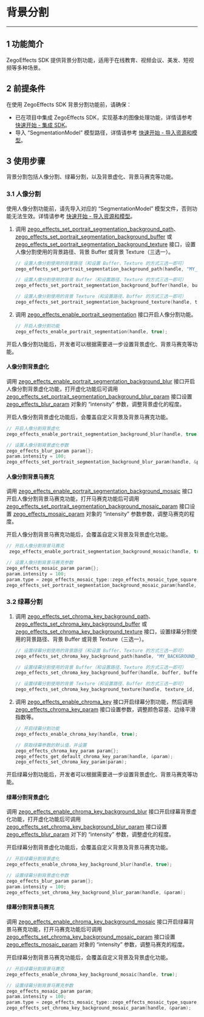 # 背景分割

- - -

## 1 功能简介

ZegoEffects SDK 提供背景分割功能，适用于在线教育、视频会议、美发、短视频等多种场景。

## 2 前提条件

在使用 ZegoEffects SDK 背景分割功能前，请确保：

- 已在项目中集成 ZegoEffects SDK，实现基本的图像处理功能，详情请参考 [快速开始 - 集成 SDK](!Quick_Starts/Integration)。
- 导入 “SegmentationModel” 模型路径，详情请参考 [快速开始 - 导入资源和模型](!Quick_Starts/Import_Resources#2)。



## 3 使用步骤

背景分割包括人像分割、绿幕分割，以及背景虚化、背景马赛克等功能。

### 3.1 人像分割

<Warning title="Warning">

使用人像分割功能前，请先导入对应的 “SegmentationModel” 模型文件，否则功能无法生效。详情请参考 [快速开始 - 导入资源和模型](!Quick_Starts/Import_Resources)。
</Warning>


1. 调用 [zego_effects_set_portrait_segmentation_background_path](@zego_effects_set_portrait_segmentation_background_path)、[zego_effects_set_portrait_segmentation_background_buffer](@zego_effects_set_portrait_segmentation_background_buffer) 或 [zego_effects_set_portrait_segmentation_background_texture](@zego_effects_set_portrait_segmentation_background_texture) 接口，设置人像分割使用的背景路径、背景 Buffer 或背景 Texture（三选一）。

    ```c
    // 设置人像分割使用的背景路径（和设置 Buffer、Texture 的方式三选一即可）
    zego_effects_set_portrait_segmentation_background_path(handle, "MY_BACKGROUND_PATH", zego_effects_scale_mode_aspect_fill);

    // 设置人像分割使用的背景 Buffer（和设置路径、Texture 的方式三选一即可）
    zego_effects_set_portrait_segmentation_background_buffer(handle, buffer, buffer_length, param, zego_effects_scale_mode_aspect_fill);

    // 设置人像分割使用的背景 Texture（和设置路径、Buffer 的方式三选一即可）
    zego_effects_set_portrait_segmentation_background_texture(handle, texture_id, param, zego_effects_scale_mode_aspect_fill);
    ```

2. 调用 [zego_effects_enable_portrait_segmentation](@zego_effects_enable_portrait_segmentation) 接口开启人像分割功能。

    ```c
    // 开启人像分割功能
    zego_effects_enable_portrait_segmentation(handle, true);
    ```


<p>开启人像分割功能后，开发者可以根据需要进一步设置背景虚化、背景马赛克等功能。</p>

#### 人像分割背景虚化

调用 [zego_effects_enable_portrait_segmentation_background_blur](@zego_effects_enable_portrait_segmentation_background_blur) 接口开启人像分割背景虚化功能，打开虚化功能后可调用 [zego_effects_set_portrait_segmentation_background_blur_param](@zego_effects_set_portrait_segmentation_background_blur_param) 接口设置 [zego_effects_blur_param](@-zego_effects_blur_param) 对象的 “intensity” 参数，调整背景虚化的程度。

<div class = 'mk-warning'>

开启人像分割背景虚化功能后，会覆盖自定义背景及背景马赛克功能。
</div>

   
```c
// 开启人像分割背景虚化
zego_effects_enable_portrait_segmentation_background_blur(handle, true);

// 设置人像分割背景虚化参数
zego_effects_blur_param param{};
param.intensity = 100;
zego_effects_set_portrait_segmentation_background_blur_param(handle, &param);
```

#### 人像分割背景马赛克

调用 [zego_effects_enable_portrait_segmentation_background_mosaic](@zego_effects_enable_portrait_segmentation_background_mosaic) 接口开启人像分割背景马赛克功能，打开马赛克功能后可调用 [zego_effects_set_portrait_segmentation_background_mosaic_param](@zego_effects_set_portrait_segmentation_background_mosaic_param) 接口设置 [zego_effects_mosaic_param](@-zego_effects_mosaic_param) 对象的 “intensity” 参数参数，调整马赛克的程度。

<div class = 'mk-warning'>

开启人像分割背景马赛克功能后，会覆盖自定义背景及背景虚化功能。
</div> 

   
```c
// 开启人像分割背景马赛克
 zego_effects_enable_portrait_segmentation_background_mosaic(handle, true);

// 设置人像分割背景马赛克参数
zego_effects_mosaic_param param{};
param.intensity = 100;
param.type = zego_effects_mosaic_type::zego_effects_mosaic_type_square;
zego_effects_set_portrait_segmentation_background_mosaic_param(handle, &param);
```


### 3.2 绿幕分割

1. 调用 [zego_effects_set_chroma_key_background_path](@zego_effects_set_chroma_key_background_path)、[zego_effects_set_chroma_key_background_buffer](@zego_effects_set_chroma_key_background_buffer) 或 [zego_effects_set_chroma_key_background_texture](@zego_effects_set_chroma_key_background_texture) 接口，设置绿幕分割使用的背景路径、背景 Buffer 或背景 Texture（三选一）。

    ```c
    // 设置绿幕分割使用的背景路径（和设置 Buffer、Texture 的方式三选一即可）
    zego_effects_set_chroma_key_background_path(handle, "MY_BACKGROUND_PATH", zego_effects_scale_mode_aspect_fill);

    // 设置绿幕分割使用的背景 Buffer（和设置路径、Texture 的方式三选一即可）
    zego_effects_set_chroma_key_background_buffer(handle, buffer, buffer_length, param, zego_effects_scale_mode_aspect_fill);

    // 设置绿幕分割使用的背景 Texture（和设置路径、Buffer 的方式三选一即可）
    zego_effects_set_chroma_key_background_texture(handle, texture_id, param, zego_effects_scale_mode_aspect_fill);
    ```

2. 调用 [zego_effects_enable_chroma_key](@zego_effects_enable_chroma_key) 接口开启绿幕分割功能，然后调用 [zego_effects_chroma_key_param](@-zego_effects_chroma_key_param) 接口设置参数，调整颜色容差、边缘平滑指数等。

    ```c
    // 开启绿幕分割功能
    zego_effects_enable_chroma_key(handle, true);

    // 获取绿幕参数的默认值，并设置
    zego_effects_chroma_key_param param{};
    zego_effects_get_default_chroma_key_param(handle, &param);
    zego_effects_set_chroma_key_param(param);
    ```

<p>开启绿幕分割功能后，开发者可以根据需要进一步设置背景虚化、背景马赛克等功能。</p>

#### 绿幕分割背景虚化

调用 [zego_effects_enable_chroma_key_background_blur](@zego_effects_enable_chroma_key_background_blur) 接口开启绿幕背景虚化功能，打开虚化功能后可调用 [zego_effects_set_chroma_key_background_blur_param](@zego_effects_set_chroma_key_background_blur_param) 接口设置 [zego_effects_blur_param](@-zego_effects_blur_param) 对下的 “intensity” 参数，调整虚化的程度。


<div class = 'mk-warning'>

开启绿幕分割背景虚化功能后，会覆盖自定义背景及背景马赛克功能。
</div>

   
```c
// 开启绿幕分割背景虚化
zego_effects_enable_chroma_key_background_blur(handle, true);

// 设置绿幕分割背景虚化参数
zego_effects_blur_param param{};
param.intensity = 100;
zego_effects_set_chroma_key_background_blur_param(handle, &param);
```

#### 绿幕分割背景马赛克

调用 [zego_effects_enable_chroma_key_background_mosaic](@zego_effects_enable_chroma_key_background_mosaic) 接口开启绿幕背景马赛克功能，打开马赛克功能后可调用 [zego_effects_set_chroma_key_background_mosaic_param](@zego_effects_set_chroma_key_background_mosaic_param) 接口设置 [zego_effects_mosaic_param](@-zego_effects_mosaic_param) 对象的 “intensity” 参数，调整马赛克的程度。

<div class = 'mk-warning'>

开启绿幕分割背景马赛克功能后，会覆盖自定义背景及背景虚化功能。
</div>
   
```c
// 开启绿幕分割背景马赛克
zego_effects_enable_chroma_key_background_mosaic(handle, true);

// 设置绿幕分割背景马赛克参数
zego_effects_mosaic_param param;
param.intensity = 100;
param.type = zego_effects_mosaic_type::zego_effects_mosaic_type_square;
zego_effects_set_chroma_key_background_mosaic_param(handle, &param);
```
